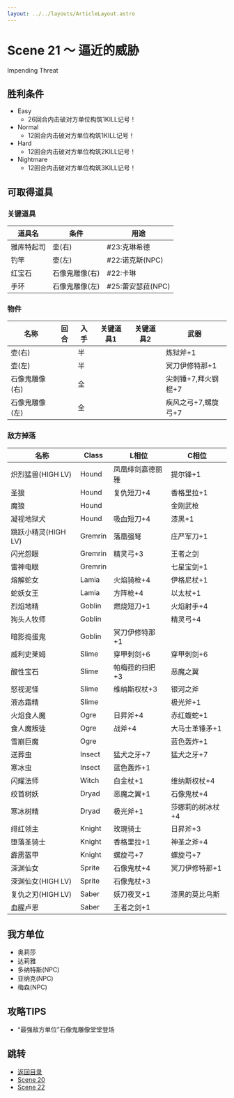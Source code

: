 ```yaml
---
layout: ../../layouts/ArticleLayout.astro
---
```

# Scene 21 ～ 逼近的威胁  

Impending Threat

## 胜利条件 

- Easy
  - 26回合内击破对方单位构筑1KILL记号！
- Normal
  - 12回合内击破对方单位构筑1KILL记号！
- Hard
  - 12回合内击破对方单位构筑2KILL记号！
- Nightmare
  - 12回合内击破对方单位构筑3KILL记号！

## 可取得道具 

### 关键道具

|道具名|条件|用途|
|---|---|---|
|雅库特起司|壶(右)|#23:克琳希德|
|钓竿|壶(左)|#22:诺克斯(NPC)|
|红宝石|石像鬼雕像(右)|#22:卡琳|
|手环|石像鬼雕像(左)|#25:蕾安瑟菈(NPC)|

### 物件

|名称|回合|入手|关键道具1|关键道具2|武器|
|---|---|---|---|---|---|
|壶(右)||半|||炼狱斧+1|
|壶(左)||半|||冥刀伊修特那+1|
|石像鬼雕像(右)||全|||尖刺锤+7,拜火钢棍+7|
|石像鬼雕像(左)||全|||疾风之弓+7,螺旋弓+7|

### 敌方掉落

|名称|Class|L相位|C相位|
|---|---|---|---|
|炽烈猛兽(HIGH LV)|Hound|凤凰绯剑嘉德丽雅|提尔锋+1|
|圣狼|Hound|复仇短刀+4|香格里拉+1|
|魔狼|Hound||金刚武枪|
|凝视地狱犬|Hound|吸血短刀+4|漆黑+1|
|跳跃小精灵(HIGH LV)|Gremrin|落凰强弩|庄严军刀+1|
|闪光怨眼|Gremrin|精灵弓+3|王者之剑|
|雷神电眼|Gremrin||七星宝剑+1|
|熔解蛇女|Lamia|火焰骑枪+4|伊格尼杖+1|
|蛇妖女王|Lamia|方阵枪+4|以太杖+1|
|烈焰地精|Goblin|燃烧短刀+1|火焰射手+4|
|狗头人牧师|Goblin||精灵弓+4|
|暗影捣蛋鬼|Goblin|冥刀伊修特那+1||
|威利史莱姆|Slime|穿甲刺剑+6|穿甲刺剑+6|
|酸性宝石|Slime|帕梅菈的扫把+3|恶魔之翼|
|怒视泥怪|Slime|维纳斯权杖+3|银河之斧|
|液态霜精|Slime||极光斧+1|
|火焰食人魔|Ogre|日昇斧+4|赤红蝮蛇+1|
|食人魔叛徒|Ogre|战斧+4|大马士革锤矛+1|
|雪崩巨魔|Ogre||蓝色轰炸+1|
|送葬虫|Insect|猛犬之牙+7|猛犬之牙+7|
|寒冰虫|Insect|蓝色轰炸+1||
|闪耀法师|Witch|白金杖+1|维纳斯权杖+4|
|绞首树妖|Dryad|恶魔之翼+1|石像鬼杖+4|
|寒冰树精|Dryad|极光斧+1|莎娜莉的树冰杖+4|
|绯红领主|Knight|玫瑰骑士|日昇斧+3|
|堕落圣骑士|Knight|香格里拉+1|神圣之斧+4|
|霹雳盔甲|Knight|螺旋弓+7|螺旋弓+7|
|深渊仙女|Sprite|石像鬼杖+4|冥刀伊修特那+1|
|深渊仙女(HIGH LV)|Sprite|石像鬼杖+3||
|复仇之刃(HIGH LV)|Saber|妖刀夜叉+1|漆黑的莫比乌斯|
|血腥卢恩|Saber|王者之剑+1||

## 我方单位 

- 奥莉莎
- 达莉雅
- 多纳特斯(NPC)
- 亚纳克(NPC)
- 梅森(NPC)

## 攻略TIPS 

- “最强敌方单位”石像鬼雕像堂堂登场

## 跳转

- [返回目录](../maria)
- [Scene 20](./1-20)
- [Scene 22](./1-22)